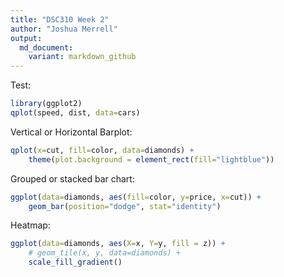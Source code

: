 ```yaml
---
title: "DSC310 Week 2"
author: "Joshua Merrell"
output: 
  md_document:
    variant: markdown_github
---
```


Test:
```r
library(ggplot2)
qplot(speed, dist, data=cars)
```

Vertical or Horizontal Barplot:
```r
qplot(x=cut, fill=color, data=diamonds) + 
    theme(plot.background = element_rect(fill="lightblue"))
```

Grouped or stacked bar chart:
```r
ggplot(data=diamonds, aes(fill=color, y=price, x=cut)) +
    geom_bar(position="dodge", stat="identity")
```

Heatmap:
```r
ggplot(data=diamonds, aes(X=x, Y=y, fill = z)) + 
    # geom_tile(x, y, data=diamonds) + 
    scale_fill_gradient()
```

